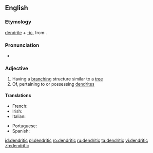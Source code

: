 ==English==

===Etymology===

[[dendrite]] + [[-ic]], from {{etyl|grc|en}} {{m|grc|δενδρίτης||of or pertaining to a tree}}.

===Pronunciation===
* {{a|UK}} {{IPA|/dɛndˈɹɪtɪk/|lang=en}}

===Adjective===
{{en-adj}}

# Having a [[branching]] structure similar to a [[tree]]
# Of, pertaining to or possessing [[dendrite]]s

====Translations====
{{trans-top|of or possessing dendrites}}
* French: {{t+|fr|dendritique}}
* Irish: {{t|ga|craobhach}}
* Italian: {{t|it|dendritico}}
{{trans-mid}}
* Portuguese: {{t|pt|dendrítico}}
* Spanish: {{t|es|dendrítico}}
{{trans-bottom}}

[[id:dendritic]]
[[pl:dendritic]]
[[ro:dendritic]]
[[ru:dendritic]]
[[ta:dendritic]]
[[vi:dendritic]]
[[zh:dendritic]]